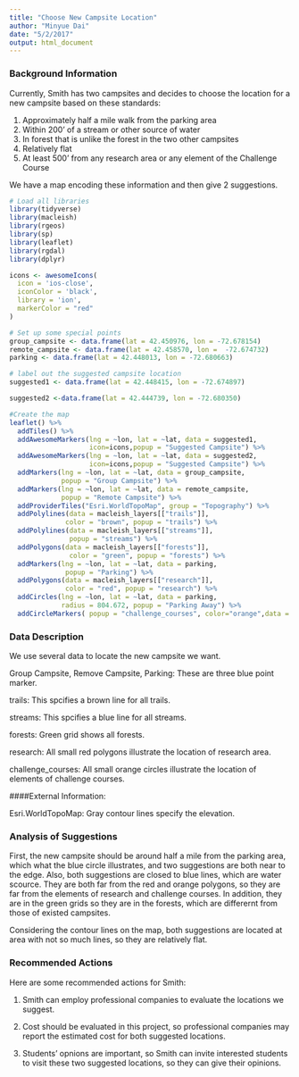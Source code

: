 ```yaml
---
title: "Choose New Campsite Location"
author: "Minyue Dai"
date: "5/2/2017"
output: html_document
---
```


### Background Information

Currently, Smith has two campsites and decides to choose the location for a new campsite based on these standards:

1. Approximately half a mile walk from the parking area
2. Within 200' of a stream or other source of water
3. In forest that is unlike the forest in the two other campsites
4. Relatively flat
5. At least 500' from any research area or any element of the Challenge Course

We have a map encoding these information and then give 2 suggestions.


```r
# Load all libraries
library(tidyverse)
library(macleish)
library(rgeos)
library(sp)
library(leaflet)
library(rgdal)
library(dplyr)
```

```r
icons <- awesomeIcons(
  icon = 'ios-close',
  iconColor = 'black',
  library = 'ion',
  markerColor = "red"
)
```

```r
# Set up some special points
group_campsite <- data.frame(lat = 42.450976, lon = -72.678154)
remote_campsite <- data.frame(lat = 42.458570, lon =  -72.674732)
parking <- data.frame(lat = 42.448013, lon = -72.680663)
```

```r
# label out the suggested campsite location
suggested1 <- data.frame(lat = 42.448415, lon = -72.674897)

suggested2 <-data.frame(lat = 42.444739, lon = -72.680350)

```

```r
#Create the map
leaflet() %>%
  addTiles() %>%
  addAwesomeMarkers(lng = ~lon, lat = ~lat, data = suggested1,
                    icon=icons,popup = "Suggested Campsite") %>%
  addAwesomeMarkers(lng = ~lon, lat = ~lat, data = suggested2,
                    icon=icons,popup = "Suggested Campsite") %>%
  addMarkers(lng = ~lon, lat = ~lat, data = group_campsite,
             popup = "Group Campsite") %>%
  addMarkers(lng = ~lon, lat = ~lat, data = remote_campsite,
             popup = "Remote Campsite") %>%
  addProviderTiles("Esri.WorldTopoMap", group = "Topography") %>%
  addPolylines(data = macleish_layers[["trails"]],
              color = "brown", popup = "trails") %>%
  addPolylines(data = macleish_layers[["streams"]],
               popup = "streams") %>%
  addPolygons(data = macleish_layers[["forests"]],
               color = "green", popup = "forests") %>%
  addMarkers(lng = ~lon, lat = ~lat, data = parking,
              popup = "Parking") %>%
  addPolygons(data = macleish_layers[["research"]],
              color = "red", popup = "research") %>%
  addCircles(lng = ~lon, lat = ~lat, data = parking,
             radius = 804.672, popup = "Parking Away") %>%
  addCircleMarkers( popup = "challenge_courses", color="orange",data = macleish_layers[["challenge_courses"]])
```

### Data Description

We use several data to locate the new campsite we want.

Group Campsite, Remove Campsite, Parking: These are three blue point marker. 

trails: This spcifies a brown line for all trails.

streams: This spcifies a blue line for all streams. 

forests: Green grid shows all forests. 

research: All small red polygons illustrate the location of research area.

challenge_courses: All small orange circles illustrate the location of elements of
challenge courses.

####External Information:

Esri.WorldTopoMap: Gray contour lines specify the elevation. 

### Analysis of Suggestions

First, the new campsite should be around half a mile from the parking area, which what the blue circle illustrates, and two suggestions are both near to the edge. Also, both suggestions are closed to blue lines, which are water scource. They are both far from the red and orange polygons, so they are far from the elements of research and challenge courses. In addition, they are in the green grids so they are in the forests, which are differernt from those of existed campsites.

Considering the contour lines on the map, both suggestions are located at area with not so much lines, so they are relatively flat. 

### Recommended Actions

Here are some recommended actions for Smith:

1. Smith can employ professional companies to evaluate the locations 
we suggest.

2. Cost should be evaluated in this project, so professional companies may 
report the estimated cost for both suggested locations. 

3. Students' opnions are important, so Smith can invite interested students 
to visit these two suggested locations, so they can give their opinions. 